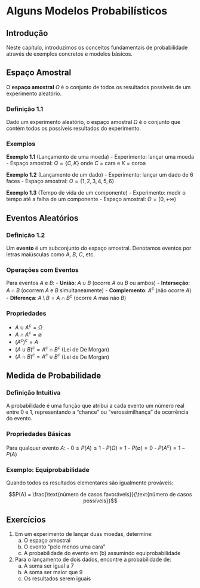 # Alguns Modelos Probabilísticos

## Introdução

Neste capítulo, introduzimos os conceitos fundamentais de probabilidade através de exemplos concretos e modelos básicos.

## Espaço Amostral {#sec-espaco-amostral}

O **espaço amostral** $\Omega$ é o conjunto de todos os resultados possíveis de um experimento aleatório.

### Definição 1.1

Dado um experimento aleatório, o espaço amostral $\Omega$ é o conjunto que contém todos os possíveis resultados do experimento.

### Exemplos

**Exemplo 1.1** (Lançamento de uma moeda)
- Experimento: lançar uma moeda
- Espaço amostral: $\Omega = \{C, K\}$ onde $C$ = cara e $K$ = coroa

**Exemplo 1.2** (Lançamento de um dado)
- Experimento: lançar um dado de 6 faces
- Espaço amostral: $\Omega = \{1, 2, 3, 4, 5, 6\}$

**Exemplo 1.3** (Tempo de vida de um componente)
- Experimento: medir o tempo até a falha de um componente
- Espaço amostral: $\Omega = [0, +\infty)$

## Eventos Aleatórios {#sec-eventos}

### Definição 1.2

Um **evento** é um subconjunto do espaço amostral. Denotamos eventos por letras maiúsculas como $A$, $B$, $C$, etc.

### Operações com Eventos

Para eventos $A$ e $B$:
- **União**: $A \cup B$ (ocorre $A$ ou $B$ ou ambos)
- **Interseção**: $A \cap B$ (ocorrem $A$ e $B$ simultaneamente)
- **Complemento**: $A^c$ (não ocorre $A$)
- **Diferença**: $A \setminus B = A \cap B^c$ (ocorre $A$ mas não $B$)

### Propriedades

- $A \cup A^c = \Omega$
- $A \cap A^c = \emptyset$
- $(A^c)^c = A$
- $(A \cup B)^c = A^c \cap B^c$ (Lei de De Morgan)
- $(A \cap B)^c = A^c \cup B^c$ (Lei de De Morgan)

## Medida de Probabilidade {#sec-medida-prob}

### Definição Intuitiva

A probabilidade é uma função que atribui a cada evento um número real entre 0 e 1, representando a "chance" ou "verossimilhança" de ocorrência do evento.

### Propriedades Básicas

Para qualquer evento $A$:
- $0 \leq P(A) \leq 1$
- $P(\Omega) = 1$
- $P(\emptyset) = 0$
- $P(A^c) = 1 - P(A)$

### Exemplo: Equiprobabilidade

Quando todos os resultados elementares são igualmente prováveis:

$$P(A) = \frac{\text{número de casos favoráveis}}{\text{número de casos possíveis}}$$

## Exercícios

1. Em um experimento de lançar duas moedas, determine:
   a) O espaço amostral
   b) O evento "pelo menos uma cara"
   c) A probabilidade do evento em (b) assumindo equiprobabilidade

2. Para o lançamento de dois dados, encontre a probabilidade de:
   a) A soma ser igual a 7
   b) A soma ser maior que 9
   c) Os resultados serem iguais
